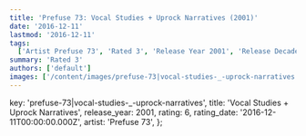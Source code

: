 ```yaml
---
title: 'Prefuse 73: Vocal Studies + Uprock Narratives (2001)'
date: '2016-12-11'
lastmod: '2016-12-11'
tags:
  ['Artist Prefuse 73', 'Rated 3', 'Release Year 2001', 'Release Decade 2000']
summary: 'Rated 3'
authors: ['default']
images: ['/content/images/prefuse-73|vocal-studies-_-uprock-narratives.jpg']
---
```


  key: 'prefuse-73|vocal-studies-_-uprock-narratives',
  title: 'Vocal Studies + Uprock Narratives',
  release_year: 2001,
  rating: 6,
  rating_date: '2016-12-11T00:00:00.000Z',
  artist: 'Prefuse 73',
};

<MusicRating data={data} />
